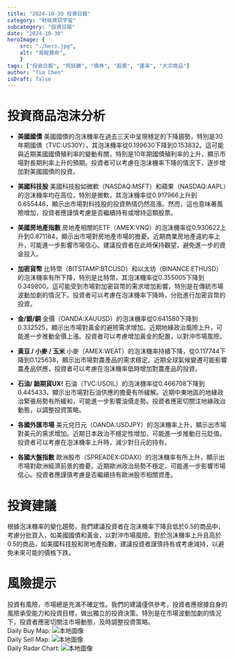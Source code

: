 ```yaml
---
title: "2024-10-30 投資日報"
category: "財經資訊宇宙"
subcategory: "投資日報"
date: "2024-10-30"
heroImage: {
    src: "./hero.jpg",
    alt: "易經算命",
    }
tags: ["投資日報", "照妖鏡", "債券", "股票", "匯率", "大宗商品"]
author: "Tim Chen"
isDraft: false
---
```

# 投資商品泡沫分析

- **美國國債**
  美國國債的泡沫機率在過去三天中呈現穩定的下降趨勢，特別是30年期國債（TVC:US30Y），其泡沫機率從0.199630下降到0.153832。這可能與近期美國國債殖利率的變動有關，特別是10年期國債殖利率的上升，顯示市場對長期利率上升的預期。投資者可以考慮在泡沫機率下降的情況下，逐步增加對美國國債的投資。

- **美國科技股**
  美國科技股如微軟（NASDAQ:MSFT）和蘋果（NASDAQ:AAPL）的泡沫機率均在高位，特別是微軟，其泡沫機率從0.917966上升到0.655446，顯示出市場對科技股的投資熱情仍然高漲。然而，這也意味著風險增加，投資者應謹慎考慮是否繼續持有或增持這類股票。

- **美國房地產指數**
  房地產相關的ETF（AMEX:VNQ）的泡沫機率從0.930622上升到0.871184，顯示出市場對房地產市場的擔憂。近期商業房地產違約率上升，可能進一步影響市場信心。建議投資者在此時保持觀望，避免進一步的資金投入。

- **加密貨幣**
  比特幣（BITSTAMP:BTCUSD）和以太坊（BINANCE:ETHUSD）的泡沫機率有所下降，特別是比特幣，其泡沫機率從0.355005下降到0.349800。這可能受到市場對加密貨幣的需求增加影響，特別是在傳統市場波動加劇的情況下。投資者可以考慮在泡沫機率下降時，分批進行加密貨幣的投資。

- **金/銀/銅**
  金價（OANDA:XAUUSD）的泡沫機率從0.641580下降到0.332525，顯示出市場對黃金的避險需求增加。近期地緣政治風險上升，可能進一步推動金價上漲。投資者可以考慮增加黃金的配置，以對沖市場風險。

- **黃豆 / 小麥 / 玉米**
  小麥（AMEX:WEAT）的泡沫機率持續下降，從0.117744下降到0.125638，顯示出市場對農產品的需求穩定。近期全球氣候變遷可能影響農產品供應，投資者可以考慮在泡沫機率低時增加對農產品的投資。

- **石油/ 鈾期貨UX!**
  石油（TVC:USOIL）的泡沫機率從0.466708下降到0.445433，顯示出市場對石油供應的擔憂有所緩解。近期中東地區的地緣政治緊張局勢有所緩和，可能進一步影響油價走勢。投資者應密切關注地緣政治動態，以調整投資策略。

- **各國外匯市場**
  美元兌日元（OANDA:USDJPY）的泡沫機率上升，顯示出市場對美元的需求增加。近期日本政治不穩定性增加，可能進一步推動日元貶值。投資者可以考慮在泡沫機率上升時，減少對日元的持有。

- **各國大盤指數**
  歐洲股市（SPREADEX:GDAXI）的泡沫機率有所上升，顯示出市場對歐洲經濟前景的擔憂。近期歐洲政治局勢不穩定，可能進一步影響市場信心。投資者應謹慎考慮是否繼續持有歐洲股市相關資產。

# 投資建議

根據泡沫機率的變化趨勢，我們建議投資者在泡沫機率下降且低於0.5的商品中，考慮分批買入，如美國國債和黃金，以對沖市場風險。對於泡沫機率上升且高於0.5的商品，如美國科技股和房地產指數，建議投資者謹慎持有或考慮減持，以避免未來可能的價格下跌。

# 風險提示

投資有風險，市場總是充滿不確定性。我們的建議僅供參考，投資者應根據自身的風險承受能力和投資目標，做出獨立的投資決策。特別是在市場波動加劇的情況下，投資者應密切關注市場動態，及時調整投資策略。
<br />
Daily Buy Map:
![本地圖像](./buyMap.svg)
<br />
Daily Sell Map:
![本地圖像](./sellMap.svg)
<br />
Daily Radar Chart:
![本地圖像](./radar.svg)
<br />
